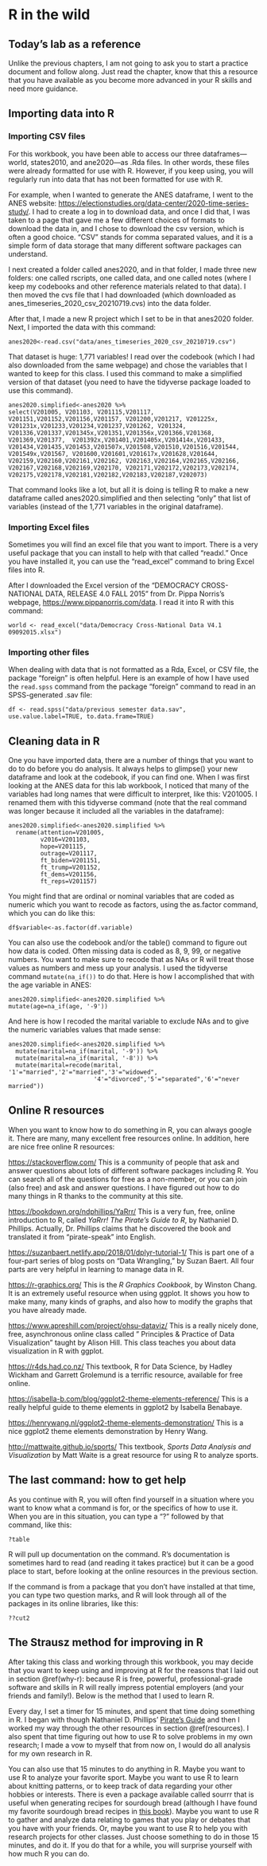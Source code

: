 # R in the wild {#wild}

## Today's lab as a reference
Unlike the previous chapters, I am not going to ask you to start a practice document and follow along. Just read the chapter, know that this a resource that you have available as you become more advanced in your R skills and need more guidance.

## Importing data into R

### Importing CSV files
For this workbook, you have been able to access our three dataframes—world, states2010, and ane2020—as .Rda files. In other words, these files were already formatted for use with R. However, if you keep using, you will regularly run into data that has not been formatted for use with R. 

For example, when I wanted to generate the ANES dataframe, I went to the ANES website: [https://electionstudies.org/data-center/2020-time-series-study/](https://electionstudies.org/data-center/2020-time-series-study/). I had to create a log in to download data, and once I did that, I was taken to a page that gave me a few different choices of formats to download the data in, and I chose to download the csv version, which is often a good choice. "CSV" stands for comma separated values, and it is a simple form of data storage that many different software packages can understand.

I next created a folder called anes2020, and in that folder, I made three new folders: one called rscripts, one called data, and one called notes (where I keep my codebooks and other reference materials related to that data). I then moved the cvs file that I had downloaded (which downloaded as anes_timeseries_2020_csv_20210719.cvs) into the data folder. 

After that, I made a new R project which I set to be in that anes2020 folder. Next, I imported the data with this command:
```
anes2020<-read.csv("data/anes_timeseries_2020_csv_20210719.csv")
```

That dataset is huge: 1,771 variables!  I read over the codebook (which I had also downloaded from the same webpage) and chose the variables that I wanted to keep for this class. I used this command to make a simplified version of that dataset (you need to have the tidyverse package loaded to use this command).
```
anes2020.simplified<-anes2020 %>% 
select(V201005, V201103, V201115,V201117, V201151,V201152,V201156,V201157, V201200,V201217, V201225x,         V201231x,V201233,V201234,V201237,V201262, V201324, V201336,V201337,V201345x,V201351,V201356x,V201366,V201368, V201369,V201377,  V201392x,V201401,V201405x,V201414x,V201433, V201434,V201435,V201453,V201507x,V201508,V201510,V201516,V201544,
V201549x,V201567, V201600,V201601,V201617x,V201628,V201644, V202159,V202160,V202161,V202162, V202163,V202164,V202165,V202166,
V202167,V202168,V202169,V202170, V202171,V202172,V202173,V202174,
V202175,V202178,V202181,V202182,V202183,V202187,V202073)
```
That command looks like a lot, but all it is doing is telling R to make a new dataframe called anes2020.simplified and then selecting "only" that list of variables (instead of the 1,771 variables in the original dataframe).

### Importing Excel files
Sometimes you will find an excel file that you want to import. There is a very useful package that you can install to help with that called "readxl." Once you have installed it, you can use the "read_excel" command to bring Excel files into R. 

After I downloaded the Excel version of the "DEMOCRACY CROSS-NATIONAL DATA, RELEASE 4.0 FALL 2015" from Dr. Pippa Norris's webpage, [https://www.pippanorris.com/data](https://www.pippanorris.com/data). I read it into R with this command:
```
world <- read_excel("data/Democracy Cross-National Data V4.1 09092015.xlsx")
```

### Importing other files
When dealing with data that is not formatted as a Rda, Excel, or CSV file, the package "foreign" is often helpful. Here is an example of how I have used the ```read.spss``` command from the package "foreign" command to read in an SPSS-generated .sav file:
```
df <- read.spss("data/previous semester data.sav", use.value.label=TRUE, to.data.frame=TRUE) 
```

## Cleaning data in R
One you have imported data, there are a number of things that you want to do to do before you do analysis. It always helps to glimpse() your new dataframe and look at the codebook, if you can find one.  When I was first looking at the ANES data for this lab workbook, I noticed that many of the variables had long names that were difficult to interpret, like this: V201005. I renamed them with this tidyverse command (note that the real command was longer because it included all the variables in the dataframe):
```
anes2020.simplified<-anes2020.simplified %>% 
  rename(attention=V201005,
         v2016=V201103,
         hope=V201115,
         outrage=V201117,
         ft_biden=V201151,
         ft_trump=V201152,
         ft_dems=V201156,
         ft_reps=V201157)
```

You might find that are ordinal or nominal variables that are coded as numeric which you want to recode as factors, using the as.factor command, which you can do like this:
```
df$variable<-as.factor(df.variable)
```
You can also use the codebook and/or the table() command to figure out how data is coded. Often missing data is coded as 8, 9, 99, or negative numbers. You want to make sure to recode that as NAs or R will treat those values as numbers and mess up your analysis. I used the tidyverse command ```mutate(na_if())``` to do that. Here is how I accomplished that with the age variable in ANES:
```
anes2020.simplified<-anes2020.simplified %>%
mutate(age=na_if(age, '-9'))
```
And here is how I recoded the marital variable to exclude NAs and to give the numeric variables values that made sense:
```
anes2020.simplified<-anes2020.simplified %>%
  mutate(marital=na_if(marital, '-9')) %>% 
  mutate(marital=na_if(marital, '-8')) %>% 
  mutate(marital=recode(marital, '1'="married",'2'="married",'3'="widowed",
                        '4'="divorced",'5'="separated",'6'="never married"))
```
## Online R resources {#resources}
When you want to know how to do something in R, you can always google it. There are many, many excellent free resources online. In addition, here are nice free online R resources:

[https://stackoverflow.com/](https://stackoverflow.com/) This is a community of people that ask and answer questions about lots of different software packages including R. You can search all of the questions for free as a non-member, or you can join (also free) and ask and answer questions. I have figured out how to do many things in R thanks to the community at this site.

[https://bookdown.org/ndphillips/YaRrr/](https://bookdown.org/ndphillips/YaRrr/) This is a very fun, free, online introduction to R, called *YaRrr! The Pirate’s Guide to R*, by Nathaniel D. Phillips. Actually, Dr. Phillips claims that he discovered the book and translated it from "pirate-speak" into English.

[https://suzanbaert.netlify.app/2018/01/dplyr-tutorial-1/](https://suzanbaert.netlify.app/2018/01/dplyr-tutorial-1/) This is part one of a four-part series of blog posts on "Data Wrangling," by Suzan Baert. All four parts are very helpful in learning to manage data in R.

[https://r-graphics.org/](https://r-graphics.org/) This is the *R Graphics Cookbook*, by Winston Chang. It is an extremely useful resource when using ggplot. It shows you how to make many, many kinds of graphs, and also how to modify the graphs that you have already made.

[https://www.apreshill.com/project/ohsu-dataviz/](https://www.apreshill.com/project/ohsu-dataviz/) This is a really nicely done, free, asynchronous online class called " Principles & Practice of Data Visualization" taught by Alison Hill. This class teaches you about data visualization in R with ggplot. 

[https://r4ds.had.co.nz/](https://r4ds.had.co.nz/) This textbook, R for Data Science, by Hadley Wickham and Garrett Grolemund is a terrific resource, available for free online.

[https://isabella-b.com/blog/ggplot2-theme-elements-reference/](https://isabella-b.com/blog/ggplot2-theme-elements-reference/) This is a really helpful guide to theme elements in ggplot2 by Isabella Benabaye.

[https://henrywang.nl/ggplot2-theme-elements-demonstration/](https://henrywang.nl/ggplot2-theme-elements-demonstration/) This is a nice ggplot2 theme elements demonstration by Henry Wang.

[http://mattwaite.github.io/sports/](http://mattwaite.github.io/sports/) This textbook, *Sports Data Analysis and Visualization* by Matt Waite is a great resource for using R to analyze sports.

## The last command: how to get help
As you continue with R, you will often find yourself in a situation where you want to know what a command is for, or the specifics of how to use it. When you are in this situation, you can type a "?" followed by that command, like this:
```
?table
```
R will pull up documentation on the command. R's documentation is sometimes hard to read (and reading it takes practice) but it can be a good place to start, before looking at the online resources in the previous section. 

If the command is from a package that you don't have installed at that time, you can type two question marks, and R will look through all of the packages in its online libraries, like this:
```
??cut2
```
## The Strausz method for improving in R
After taking this class and working through this workbook, you may decide that you want to keep using and improving at R for the reasons that I laid out in section \@ref(why-r): because R is free, powerful, professional-grade software and skills in R will really impress potential employers (and your friends and family!). Below is the method that I used to learn R.

Every day, I set a timer for 15 minutes, and spent that time doing something in R. I began with though Nathaniel D. Phillips' <a href="https://bookdown.org/ndphillips/YaRrr/">Pirate's Guide</a> and then I worked my way through the other resources in section \@ref(resources). I also spent that time figuring out how to use R to solve problems in my own research; I made a vow to myself that from now on, I would do all analysis for my own research in R. 

You can also use that 15 minutes to do anything in R. Maybe you want to use R to analyze your favorite sport. Maybe you want to use R to learn about knitting patterns, or to keep track of data regarding your other hobbies or interests. There is even a package available called sourrr that is useful when generating recipes for sourdough bread (although I have found my favorite sourdough bread recipes in <a href="https://www.penguinrandomhouse.com/books/249870/sourdough-by-sarah-owens-photographs-by-ngoc-minh-ngo/">this book</a>). Maybe you want to use R to gather and analyze data relating to games that you play or debates that you have with your friends. Or, maybe you want to use R to help you with research projects for other classes. Just choose something to do in those 15 minutes, and do it. If you do that for a while, you will surprise yourself with how much R you can do.
